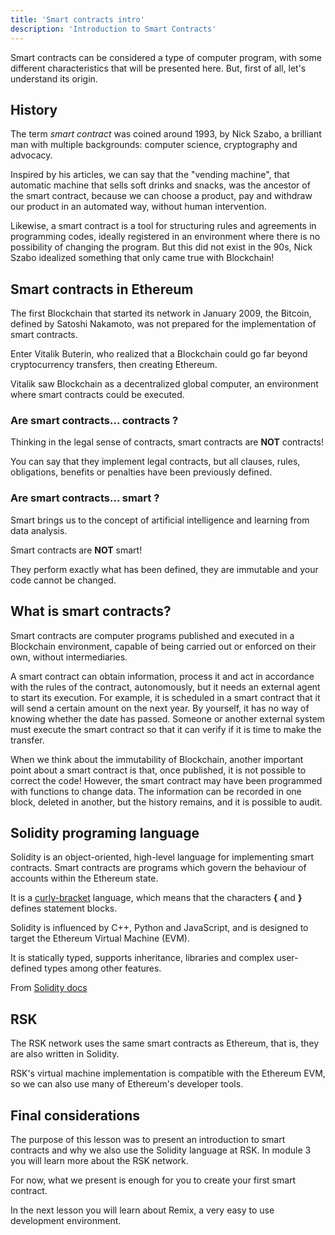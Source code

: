 ```yaml
---
title: 'Smart contracts intro'
description: 'Introduction to Smart Contracts'
---
```


Smart contracts can be considered a type of computer program,
with some different characteristics that will be presented here.
But, first of all, let's understand its origin.

## History

The term _smart contract_ was coined around 1993,
by Nick Szabo, a brilliant man with multiple backgrounds:
computer science, cryptography and advocacy.

Inspired by his articles, we can say that the "vending machine",
that automatic machine that sells soft drinks and snacks,
was the ancestor of the smart contract, because we can choose a product,
pay and withdraw our product in an automated way, without human intervention.

Likewise, a smart contract is a tool for structuring rules and agreements in programming codes,
ideally registered in an environment where there is no possibility of changing the program.
But this did not exist in the 90s, Nick Szabo idealized something that only came true with Blockchain!

## Smart contracts in Ethereum

The first Blockchain that started its network in January 2009,
the Bitcoin, defined by Satoshi Nakamoto,
was not prepared for the implementation of smart contracts.

Enter Vitalik Buterin,
who realized that a Blockchain could go far beyond cryptocurrency transfers,
then creating Ethereum.

Vitalik saw Blockchain as a decentralized global computer,
an environment where smart contracts could be executed.

### Are smart contracts... **contracts** ?

Thinking in the legal sense of contracts, smart contracts are **NOT** contracts!

You can say that they implement legal contracts,
but all clauses, rules, obligations, benefits or penalties have been previously defined.

### Are smart contracts... **smart** ?

Smart brings us to the concept of artificial intelligence and learning from data analysis.

Smart contracts are **NOT** smart!

They perform exactly what has been defined, they are immutable and your code cannot be changed.

## What is smart contracts?

Smart contracts are computer programs published and executed in a Blockchain environment,
capable of being carried out or enforced on their own, without intermediaries.

A smart contract can obtain information, process it and act in accordance with the rules of the contract,
autonomously, but it needs an external agent to start its execution.
For example, it is scheduled in a smart contract that it will send a certain amount on the next year.
By yourself, it has no way of knowing whether the date has passed.
Someone or another external system must execute the smart contract so that it can verify if it is time to make the transfer.

When we think about the immutability of Blockchain,
another important point about a smart contract is that,
once published, it is not possible to correct the code!
However, the smart contract may have been programmed with functions to change data.
The information can be recorded in one block, deleted in another,
but the history remains, and it is possible to audit.

## Solidity programing language

Solidity is an object-oriented, high-level language for implementing smart contracts.
Smart contracts are programs which govern the behaviour of accounts within the Ethereum state.

It is a [curly-bracket](https://en.wikipedia.org/wiki/List_of_programming_languages_by_type#Curly-bracket_languages)
language, which means that the characters **{** and **}** defines statement blocks.

Solidity is influenced by C++, Python and JavaScript, and is designed to target the Ethereum Virtual Machine (EVM).

It is statically typed, supports inheritance, libraries and complex user-defined types among other features.

From [Solidity docs](https://docs.soliditylang.org/)

## RSK

The RSK network uses the same smart contracts as Ethereum,
that is, they are also written in Solidity.

RSK's virtual machine implementation is compatible with the Ethereum EVM,
so we can also use many of Ethereum's developer tools.

## Final considerations

The purpose of this lesson was to present an introduction to smart contracts and
why we also use the Solidity language at RSK.
In module 3 you will learn more about the RSK network.

For now, what we present is enough for you to create your first smart contract.

In the next lesson you will learn about Remix, a very easy to use development environment.
